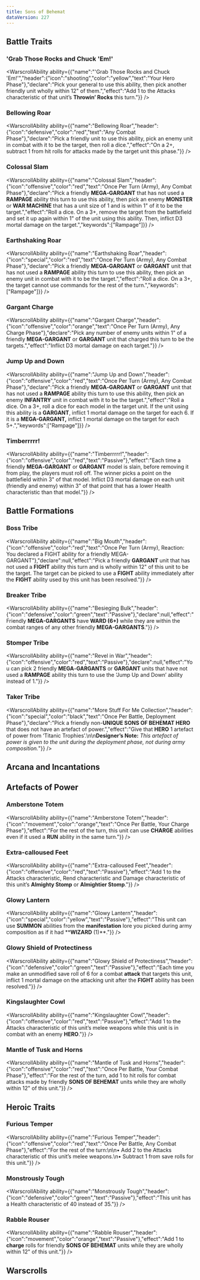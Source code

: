 ```yaml
---
title: Sons of Behemat
dataVersion: 227
---
```



## Battle Traits

### 'Grab Those Rocks and Chuck 'Em!'

<WarscrollAbility ability={{"name":"'Grab Those Rocks and Chuck 'Em!'","header":{"icon":"shooting","color":"yellow","text":"Your Hero Phase"},"declare":"Pick your general to use this ability, then pick another friendly unit wholly within 12\" of them.","effect":"Add 1 to the Attacks characteristic of that unit’s **Throwin’ Rocks** this turn."}} />

### Bellowing Roar

<WarscrollAbility ability={{"name":"Bellowing Roar","header":{"icon":"defensive","color":"red","text":"Any Combat Phase"},"declare":"Pick a friendly unit to use this ability, pick an enemy unit in combat with it to be the target, then roll a dice.","effect":"On a 2+, subtract 1 from hit rolls for attacks made by the target unit this phase."}} />

### Colossal Slam

<WarscrollAbility ability={{"name":"Colossal Slam","header":{"icon":"offensive","color":"red","text":"Once Per Turn (Army), Any Combat Phase"},"declare":"Pick a friendly **MEGA‐**GARGANT**** that has not used a ****RAMPAGE**** ability this turn to use this ability, then pick an enemy ****MONSTER**** or ****WAR MACHINE**** that has a unit size of 1 and is within 1\" of it to be the target.","effect":"Roll a dice. On a 3+, remove the target from the battlefield and set it up again within 1\" of the unit using this ability. Then, inflict D3 mortal damage on the target.","keywords":["Rampage"]}} />

### Earthshaking Roar

<WarscrollAbility ability={{"name":"Earthshaking Roar","header":{"icon":"special","color":"red","text":"Once Per Turn (Army), Any Combat Phase"},"declare":"Pick a friendly **MEGA‑**GARGANT**** or ****GARGANT**** unit that has not used a ****RAMPAGE**** ability this turn to use this ability, then pick an enemy unit in combat with it to be the target.","effect":"Roll a dice. On a 3+, the target cannot use commands for the rest of the turn.","keywords":["Rampage"]}} />

### Gargant Charge

<WarscrollAbility ability={{"name":"Gargant Charge","header":{"icon":"offensive","color":"orange","text":"Once Per Turn (Army), Any Charge Phase"},"declare":"Pick any number of enemy units within 1\" of a friendly ****MEGA-GARGANT**** or ****GARGANT**** unit that charged this turn to be the targets.","effect":"Inflict D3 mortal damage on each target."}} />

### Jump Up and Down

<WarscrollAbility ability={{"name":"Jump Up and Down","header":{"icon":"offensive","color":"red","text":"Once Per Turn (Army), Any Combat Phase"},"declare":"Pick a friendly **MEGA‑**GARGANT**** or ****GARGANT**** unit that has not used a ****RAMPAGE**** ability this turn to use this ability, then pick an enemy ****INFANTRY**** unit in combat with it to be the target.","effect":"Roll a dice. On a 3+, roll a dice for each model in the target unit. If the unit using this ability is a ****GARGANT****, inflict 1 mortal damage on the target for each 6. If it is a ****MEGA-GARGANT**,** inflict 1 mortal damage on the target for each 5+.","keywords":["Rampage"]}} />

### Timberrrrr!

<WarscrollAbility ability={{"name":"Timberrrrr!","header":{"icon":"offensive","color":"red","text":"Passive"},"effect":"Each time a friendly **MEGA‑**GARGANT**** or ****GARGANT**** model is slain, before removing it from play, the players must roll off. The winner picks a point on the battlefield within 3\" of that model. Inflict D3 mortal damage on each unit (friendly and enemy) within 3\" of that point that has a lower Health characteristic than that model."}} />

## Battle Formations

### Boss Tribe

<WarscrollAbility ability={{"name":"Big Mouth","header":{"icon":"offensive","color":"red","text":"Once Per Turn (Army), Reaction: You declared a FIGHT ability for a friendly MEGA-GARGANT"},"declare":null,"effect":"Pick a friendly **GARGANT** unit that has not used a **FIGHT** ability this turn and is wholly within 12\" of this unit to be the target. The target can be picked to use a **FIGHT** ability immediately after the **FIGHT** ability used by this unit has been resolved."}} />

### Breaker Tribe

<WarscrollAbility ability={{"name":"Besieging Bulk","header":{"icon":"defensive","color":"green","text":"Passive"},"declare":null,"effect":"Friendly **MEGA-GARGANTS** have **WARD (6+)** while they are within the combat ranges of any other friendly **MEGA-GARGANTS**."}} />

### Stomper Tribe

<WarscrollAbility ability={{"name":"Revel in War","header":{"icon":"offensive","color":"red","text":"Passive"},"declare":null,"effect":"You can pick 2 friendly **MEGA‑GARGANTS** or **GARGANT** units that have not used a **RAMPAGE** ability this turn to use the ‘Jump Up and Down’ ability instead of 1."}} />

### Taker Tribe

<WarscrollAbility ability={{"name":"More Stuff For Me Collection","header":{"icon":"special","color":"black","text":"Once Per Battle, Deployment Phase"},"declare":"Pick a friendly non-**UNIQUE SONS OF BEHEMAT HERO** that does not have an artefact of power.","effect":"Give that **HERO** 1 artefact of power from ‘Titanic Trophies’.\n\n**Designer’s Note:** *This artefact of power is given to the unit during the deployment phase, not during army composition.*"}} />

## Arcana and Incantations

## Artefacts of Power

### Amberstone Totem

<WarscrollAbility ability={{"name":"Amberstone Totem","header":{"icon":"movement","color":"orange","text":"Once Per Battle, Your Charge Phase"},"effect":"For the rest of the turn, this unit can use ****CHARGE**** abilities even if it used a ****RUN**** ability in the same turn."}} />

### Extra-calloused Feet

<WarscrollAbility ability={{"name":"Extra-calloused Feet","header":{"icon":"offensive","color":"red","text":"Passive"},"effect":"Add 1 to the Attacks characteristic, Rend characteristic and Damage characteristic of this unit’s **Almighty Stomp** or **Almightier Stomp**."}} />

### Glowy Lantern

<WarscrollAbility ability={{"name":"Glowy Lantern","header":{"icon":"special","color":"yellow","text":"Passive"},"effect":"This unit can use ****SUMMON**** abilities from the **manifestation** lore you picked during army composition as if it had ****WIZARD** (1)**."}} />

### Glowy Shield of Protectiness

<WarscrollAbility ability={{"name":"Glowy Shield of Protectiness","header":{"icon":"defensive","color":"green","text":"Passive"},"effect":"Each time you make an unmodified save roll of 6 for a combat **attack** that targets this unit, inflict 1 mortal damage on the attacking unit after the ****FIGHT**** ability has been resolved."}} />

### Kingslaughter Cowl

<WarscrollAbility ability={{"name":"Kingslaughter Cowl","header":{"icon":"offensive","color":"red","text":"Passive"},"effect":"Add 1 to the Attacks characteristic of this unit’s melee weapons while this unit is in combat with an enemy ****HERO****."}} />

### Mantle of Tusk and Horns

<WarscrollAbility ability={{"name":"Mantle of Tusk and Horns","header":{"icon":"offensive","color":"red","text":"Once Per Battle, Your Combat Phase"},"effect":"For the rest of the turn, add 1 to hit rolls for combat attacks made by friendly **SONS OF BEHEMAT** units while they are wholly within 12\" of this unit."}} />

## Heroic Traits

### Furious Temper

<WarscrollAbility ability={{"name":"Furious Temper","header":{"icon":"offensive","color":"red","text":"Once Per Battle, Any Combat Phase"},"effect":"For the rest of the turn:\n\n• Add 2 to the Attacks characteristic of this unit’s melee weapons.\n• Subtract 1 from save rolls for this unit."}} />

### Monstrously Tough

<WarscrollAbility ability={{"name":"Monstrously Tough","header":{"icon":"defensive","color":"green","text":"Passive"},"effect":"This unit has a Health characteristic of 40 instead of 35."}} />

### Rabble Rouser

<WarscrollAbility ability={{"name":"Rabble Rouser","header":{"icon":"movement","color":"orange","text":"Passive"},"effect":"Add 1 to **charge** rolls for friendly **SONS OF BEHEMAT** units while they are wholly within 12\" of this unit."}} />

## Warscrolls

